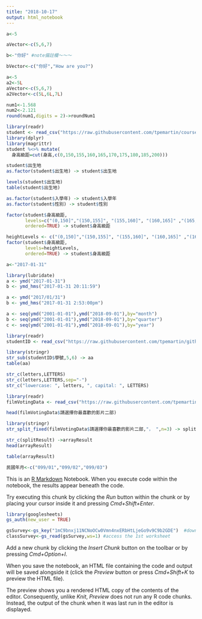 ```yaml
---
title: "2018-10-17"
output: html_notebook
---
```

```r
a<-5
```

```r
aVector<-c(5,6,7)
```

```r
b<-"你好" #note備註欄～～～
```

```r
bVector<-c("你好","How are you?")
```

```r
a<-5
a2<-5L
aVector<-c(5,6,7)
a2Vector<-c(5L,6L,7L)
```

```r
num1<-1.568
num2<-2.121
round(num1,digits = 2)->roundNum1
```

```r
library(readr)
student <- read_csv("https://raw.githubusercontent.com/tpemartin/course-107-1-programming-for-data-science/master/data/student.csv")
library(dplyr)
library(magrittr)
student %<>% mutate(
  身高級距=cut(身高,c(0,150,155,160,165,170,175,180,185,200)))
```
```r
student$出生地
as.factor(student$出生地) -> student$出生地
```
```r
levels(student$出生地)
table(student$出生地)
```
```r
as.factor(student$入學年) -> student$入學年
as.factor(student$性別) -> student$性別
```

```r
factor(student$身高級距,
       levels=c("(0,150]","(150,155]", "(155,160]", "(160,165]" ,"(165,170]", "(170,175]" ,"(175,180]" ,"(180,185]", "(185,200]"),
       ordered=TRUE) -> student$身高級距
```
```r
heightLevels <- c("(0,150]","(150,155]", "(155,160]", "(160,165]" ,"(165,170]", "(170,175]" ,"(175,180]" ,"(180,185]", "(185,200]")
factor(student$身高級距,
       levels=heightLevels,
       ordered=TRUE) -> student$身高級距
```

```r
a<-"2017-01-31"
```
```r
library(lubridate)
a <- ymd("2017-01-31") 
b <- ymd_hms("2017-01-31 20:11:59")
```
```r
a <- ymd("2017/01/31") 
b <- ymd_hms("2017-01-31 2:53:00pm")
```

```r
a <- seq(ymd("2001-01-01"),ymd("2018-09-01"),by="month")
b <- seq(ymd("2001-01-01"),ymd("2018-09-01"),by="quarter")
c <- seq(ymd("2001-01-01"),ymd("2018-09-01"),by="year")
```
```r
library(readr)
studentID <- read_csv("https://raw.githubusercontent.com/tpemartin/github-data/master/studentID.csv")

library(stringr)
str_sub(studentID$學號,5,6) -> aa
table(aa)
```
```r
str_c(letters,LETTERS)
str_c(letters,LETTERS,sep="-")
str_c("lowercase: ", letters, ", capital: ", LETTERS)
```
```r
library(readr)
filmVotingData <- read_csv("https://raw.githubusercontent.com/tpemartin/course-107-1-programming-for-data-science/master/data/%E7%AC%AC%E4%B8%89%E5%B1%86%E7%B6%93%E6%BF%9F%E6%92%AD%E5%AE%A2%E7%AB%B6%E8%B3%BD%E5%8F%83%E8%B3%BD%E4%BD%9C%E5%93%81%E6%8A%95%E7%A5%A8%E7%B5%90%E6%9E%9C%E6%A8%A3%E6%9C%AC%20-%20Sheet1.csv")

head(filmVotingData$請選擇你最喜歡的影片二部)
```
```r
library(stringr)
str_split_fixed(filmVotingData$請選擇你最喜歡的影片二部,"， ",n=3) -> splitResult
```

```r
str_c(splitResult) ->arrayResult
head(arrayResult)
```
```r
table(arrayResult)
```

```r
民國年月<-c("099/01","099/02","099/03")
```


This is an [R Markdown](http://rmarkdown.rstudio.com) Notebook. When you execute code within the notebook, the results appear beneath the code. 

Try executing this chunk by clicking the *Run* button within the chunk or by placing your cursor inside it and pressing *Cmd+Shift+Enter*. 

```r
library(googlesheets)
gs_auth(new_user = TRUE)
```
```r
gsSurvey<-gs_key("1mC9bnxj11NCNoOCw0Vmn4nxERbHtLjeGo9v9C9b2GDE")  #download sheet information as an object
classSurvey<-gs_read(gsSurvey,ws=1) #access the 1st worksheet

```

Add a new chunk by clicking the *Insert Chunk* button on the toolbar or by pressing *Cmd+Option+I*.

When you save the notebook, an HTML file containing the code and output will be saved alongside it (click the *Preview* button or press *Cmd+Shift+K* to preview the HTML file). 

The preview shows you a rendered HTML copy of the contents of the editor. Consequently, unlike *Knit*, *Preview* does not run any R code chunks. Instead, the output of the chunk when it was last run in the editor is displayed.


